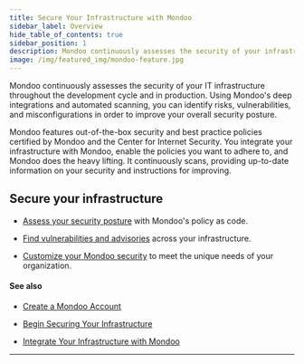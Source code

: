 ```yaml
---
title: Secure Your Infrastructure with Mondoo
sidebar_label: Overview
hide_table_of_contents: true
sidebar_position: 1
description: Mondoo continuously assesses the security of your infrastructure throughout the development cycle and in production.
image: /img/featured_img/mondoo-feature.jpg
---
```


Mondoo continuously assesses the security of your IT infrastructure throughout the development cycle and in production. Using Mondoo's deep integrations and automated scanning, you can identify risks, vulnerabilities, and misconfigurations in order to improve your overall security posture.

Mondoo features out-of-the-box security and best practice policies certified by Mondoo and the Center for Internet Security. You integrate your infrastructure with Mondoo, enable the policies you want to adhere to, and Mondoo does the heavy lifting. It continuously scans, providing up-to-date information on your security and instructions for improving.

## Secure your infrastructure

- [Assess your security posture](/platform/security/posture/overview/) with Mondoo's policy as code.

- [Find vulnerabilities and advisories](/platform/security/posture/vulnerabilities/) across your infrastructure.

- [Customize your Mondoo security](/platform/security/customize/overview/) to meet the unique needs of your organization.

#### See also

- [Create a Mondoo Account](/platform/start/plat-start-acct/)

- [Begin Securing Your Infrastructure](/platform/start/plat-start-2/)

- [Integrate Your Infrastructure with Mondoo](/platform/infra/overview/)

---
